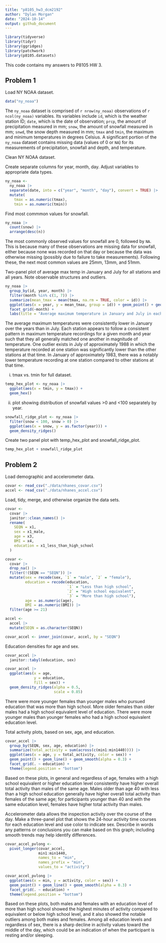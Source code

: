 ```yaml
---
title: "p8105_hw3_dcm2192"
author: "Dylan Morgan"
date: "2024-10-14"
output: github_document
---
```


```r
library(tidyverse)
library(tidyr)
library(ggridges)
library(patchwork)
library(p8105.datasets)
```

This code contains my answers to P8105 HW 3. 

## Problem 1

Load NY NOAA dataset.
```r
data("ny_noaa")
```

The `ny_noaa` dataset is comprised of `r nrow(ny_noaa)` observations of `r ncol(ny_noaa)` variables. Its variables include `id`, which is the weather station ID; `date`, which is the date of observation; `prcp`, the amount of precipitation measured in mm; `snow`, the amount of snowfall measured in mm; `snwd`, the snow depth measured in mm; `tmax` and `tmin`, the maximum and minimum temperatures in degrees Celsius. A significant portion of the `ny_noaa` dataset contains missing data (values of 0 or `NA`) for its measurements of precipitation, snowfall and depth, and temperature. 

Clean NY NOAA dataset.

Create separate columns for year, month, day. Adjust variables to appropriate data types. 
```r
ny_noaa <- 
  ny_noaa |>  
  separate(date, into = c("year", "month", "day"), convert = TRUE) |> 
  mutate(
    tmax = as.numeric(tmax),
    tmin = as.numeric(tmin))
```

Find most commmon values for snowfall.
```r
ny_noaa |> 
  count(snow) |> 
  arrange(desc(n))
```

The most commonly observed values for snowfall are 0, followed by `NA`. This is because many of these observations are missing data for snowfall, either because none was recorded on that day or because the data was otherwise missing (possibly due to failure to take measurements). Following these, the next most common values are 25mm, 13mm, and 51mm. 

Two-panel plot of average max temp in January and July for all stations and all years. Note observable structures and outliers. 
```r
ny_noaa |>  
  group_by(id, year, month) |>  
  filter(month %in% c(1, 7)) |>  
  summarize(mean_tmax = mean(tmax, na.rm = TRUE, color = id)) |>  
  ggplot(aes(x = year, y = mean_tmax, group = id)) + geom_point() + geom_path() +
  facet_grid(~month) +
  labs(title = "Average maximum temperature in January and July in each station over the years")
```

The average maximum temperatures were consistently lower in January over the years than in July. Each station appears to follow a consistent pattern in maximum temperature recordings for a given month and year such that they all generally matched one another in magnitude of temperature. One outlier exists in July of approximately 1988 in which the temperature recorded at one station was significantly lower than the other stations at that time. In January of approximately 1983, there was a notably lower temperature recording at one station compared to other stations at that time. 

(i) tmax vs. tmin for full dataset.
```r
temp_hex_plot <- ny_noaa |> 
  ggplot(aes(x = tmin, y = tmax)) + 
  geom_hex()
```

(ii) plot showing distribution of snowfall values >0 and <100 separately by year.
```r
snowfall_ridge_plot <- ny_noaa |>  
  filter(snow < 100, snow > 0) |> 
  ggplot(aes(x = snow, y = as.factor(year))) + 
  geom_density_ridges()
```

Create two panel plot with temp_hex_plot and snowfall_ridge_plot.
```r
temp_hex_plot + snowfall_ridge_plot
```

## Problem 2

Load demographic and accelerometer data.
```r
covar <- read_csv("./data/nhanes_covar.csv")
accel <- read_csv("./data/nhanes_accel.csv")
```

Load, tidy, merge, and otherwise organize the data sets.
```r
covar <- 
  covar |> 
  janitor::clean_names() |> 
  rename(
    SEQN = x1, 
    sex = x1_male, 
    age = x3, 
    BMI = x4, 
    education = x1_less_than_high_school
  )
```

```r
covar <- 
  covar |> 
  drop_na() |> 
  filter(!(SEQN == "SEQN")) |> 
  mutate(sex = recode(sex, `1` = "male", `2` = "female"),
         education = recode(education, 
                            `1` = "Less than high school", 
                            `2` = "High school equivalent", 
                            `3` = "More than high school"), 
         age = as.numeric(age), 
         BMI = as.numeric(BMI)) |> 
  filter(age >= 21)

accel <- 
  accel |> 
  mutate(SEQN = as.character(SEQN))

covar_accel <- inner_join(covar, accel, by = "SEQN")
```

Education densities for age and sex. 
```r
covar_accel |> 
  janitor::tabyl(education, sex)

covar_accel |> 
  ggplot(aes(x = age, 
             y = education, 
             fill = sex)) + 
  geom_density_ridges(alpha = 0.5, 
                      scale = 0.85)
```

There were more younger females than younger males who pursued education that was more than high school. More older females than older males had a high school equivalent level of education. There were more younger males than younger females who had a high school equivalent education level. 

Total activity plots, based on sex, age, and education.
```r
covar_accel |> 
  group_by(SEQN, sex, age, education) |> 
  summarize(total_activity = sum(across(c(min1:min1440)))) |> 
  ggplot(aes(x = age, y = total_activity, color = sex)) + 
  geom_point() + geom_line() + geom_smooth(alpha = 0.3) + 
  facet_grid(. ~ education) + 
  theme(legend.position = "bottom")
```

Based on these plots, in general and regardless of age, females with a high school equivalent or higher education level consistently have higher overall total activity than males of the same age. Males older than age 40 with less than a high school education generally have higher overall total activity than females of the same age; for participants younger than 40 and with the same education level, females have higher total activity than males. 

Accelerometer data allows the inspection activity over the course of the day. Make a three-panel plot that shows the 24-hour activity time courses for each education level and use color to indicate sex. Describe in words any patterns or conclusions you can make based on this graph; including smooth trends may help identify differences.
```r
covar_accel_pvlong <- 
  pivot_longer(covar_accel, 
               min1:min1440, 
               names_to = "min", 
               names_prefix = "min",
               values_to = "activity")

covar_accel_pvlong |> 
  ggplot(aes(x = min, y = activity, color = sex)) + 
  geom_point() + geom_line() + geom_smooth(alpha = 0.3) + 
  facet_grid(. ~ education) + 
  theme(legend.position = "bottom")
```

Based on these plots, both males and females with an education level of more than high school showed the highest minutes of activity compared to equivalent or below high school level, and it also showed the notable outliers among both males and females. Among all education levels and regardless of sex, there is a sharp decline in activity values toward the middle of the day, which could be an indication of when the participant is resting and/or sleeping. 




